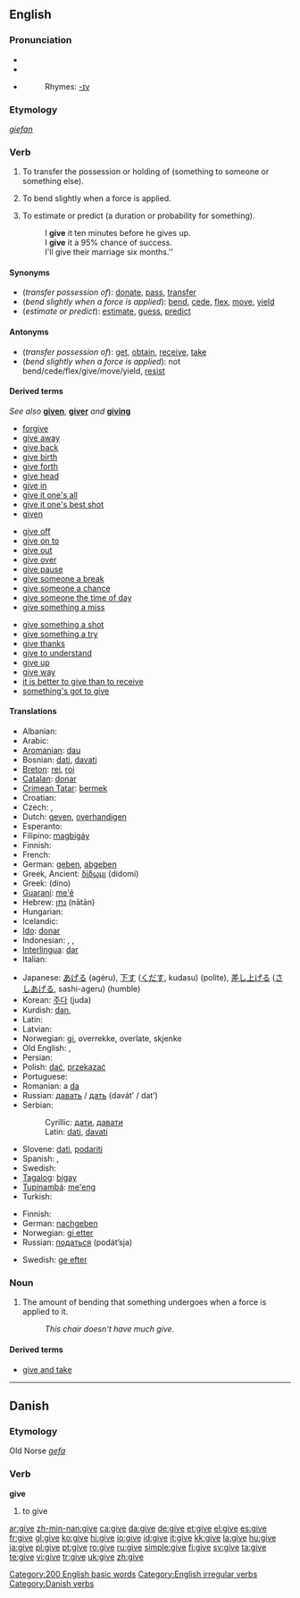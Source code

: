 ==English==

{{rank|hand|young|place|154|give|ever|saw|things}}

===Pronunciation===
*{{IPA|/gɪv/}}
*{{SAMPA|/gIv/}}
*{{audio|en-us-give.ogg|Audio (US)}}
*:Rhymes: [[Rhymes:English:-ɪv|-ɪv]]

===Etymology===
{{OE.}} ''[[giefan]]''

===Verb===
{{en-verb|gives|giving|gave|given}}

# {{ditransitive}} To transfer the possession or holding of (something to someone or something else).
# {{intransitive}} To bend slightly when a force is applied.
# {{ditransitive}} To estimate or predict (a duration or probability for something).
#:I '''give''' it ten minutes before he gives up.
#:I '''give''' it a 95% chance of success.
#:I'll give their marriage six months.''

====Synonyms====
*(''transfer possession of''): [[donate]], [[pass]], [[transfer]]
*(''bend slightly when a force is applied''): [[bend]], [[cede]], [[flex]], [[move]], [[yield]]
*(''estimate or predict''): [[estimate]], [[guess]], [[predict]]

====Antonyms====
*(''transfer possession of''): [[get]], [[obtain]], [[receive]], [[take]]
*(''bend slightly when a force is applied''): not bend/cede/flex/give/move/yield, [[resist]]

====Derived terms====
''See also'' '''[[given]]''', '''[[giver]]''' ''and'' '''[[giving]]'''
{{top3}}
*[[forgive]]
*[[give away]]
*[[give back]]
*[[give birth]]
*[[give forth]]
*[[give head]]
*[[give in]]
*[[give it one's all]]
*[[give it one's best shot]]
*[[given]]<!--noun-->
{{mid3}}
*[[give off]]
*[[give on to]]<!--not "give onto"-->
*[[give out]]
*[[give over]]
*[[give pause]]
*[[give someone a break]]
*[[give someone a chance]]
*[[give someone the time of day]]
*[[give something a miss]]
{{mid3}}
*[[give something a shot]]
*[[give something a try]]
*[[give thanks]]
*[[give to understand]]
*[[give up]]
*[[give way]]
*[[it is better to give than to receive]]
*[[something's got to give]]
{{bottom}}

====Translations====
{{trans-top|transfer the possession of something to someone else}}
* Albanian: {{t-|sq|jep|xs=Albanian}}
* Arabic: {{ARchar|[[اعطى|أعْطَى]]}} {{IPAchar|(áʕʈa)}}
* [[Aromanian]]: [[dau]]
* Bosnian: [[dati#Bosnian|dati]], [[davati#Bosnian|davati]]
* [[Breton]]: [[rei]], [[roi]]
* [[Catalan]]: [[donar]]
* [[Crimean Tatar]]: [[bermek]]
* Croatian: {{t-|hr|dati}}
* Czech: {{t-|cs|darovat}}, {{t+|cs|dát}}
* Dutch: [[geven]], [[overhandigen]]
* Esperanto: {{t-|eo|doni|xs=Esperanto}}
* Filipino: [[magbigáy]]
* Finnish: {{t+|fi|antaa}}
* French: {{t+|fr|donner}}
* German: [[geben]], [[abgeben]]
* Greek, Ancient: [[δίδωμι]]  (didomi)
* Greek: {{t|el|δίνω|sc=Grek}} (díno)
* [[Guaraní]]: [[me'ẽ]]
* Hebrew: [[נתן]] (nātān)
* Hungarian: {{t+|hu|ad}}
* Icelandic: {{t+|is|gefa}}
* [[Ido]]: [[donar]]
* Indonesian: {{t+|id|beri|xs=Indonesian}}, {{t+|id|beri|alt=memberi|xs=Indonesian}}, {{t+|id|beri|alt=memberikan|xs=Indonesian}}
* [[Interlingua]]: [[dar]]
* Italian: {{t+|it|dare}}
{{trans-mid}}
* Japanese: [[あげる]] (agéru), [[下す]] ([[くだす]], kudasu) (polite), [[差し上げる]] ([[さしあげる]], sashi-ageru) (humble)
* Korean: [[주다]] (juda)
* Kurdish: [[dan]], {{KUchar|[[دان]]}}
* Latin: {{t-|la|dare}}
* Latvian: {{t-|lv|dot|xs=Latvian}}
* Norwegian: [[gi]], overrekke, overlate, skjenke
* Old English: {{t-|ang|sellan|xs=Old English}}, {{t+|ang|giefan|alt=ġiefan|xs=Old English}}
* Persian: {{t+|fa|دادن|alt=دادَن|tr=dādæn|sc=FAchar|xs=Persian}}
* Polish: [[dać]], [[przekazać]]
* Portuguese: {{t+|pt|dar}}
* Romanian: a [[da]]
* Russian: [[давать]] / [[дать]] (davát’ / dat’)
* Serbian:
*: Cyrillic: [[дати#Serbian|дати]], [[давати#Serbian|давати]]
*: Latin: [[dati#Serbian|dati]], [[davati#Serbian|davati]]
* Slovene: [[dati]], [[podariti]]
* Spanish: {{t+|es|dar}}, {{t+|es|entregar}}
* Swedish: {{t+|sv|ge}}
* [[Tagalog]]: [[bigay]]
* [[Tupinambá]]: [[me'eng]]
* Turkish: {{t+|tr|vermek}}
{{trans-bottom}}

{{trans-top|bend sligthly when a force is applied}}
* Finnish: {{t-|fi|antaa periksi}}
* German: [[nachgeben]]
* Norwegian: [[gi etter]]
* Russian: [[податься]] (podát’sja)
{{trans-mid}}
* Swedish: [[ge efter]]
{{trans-bottom}}

===Noun===
{{en-noun|-}}

# {{uncountable}} The amount of bending that something undergoes when a force is applied to it.
#:''This chair doesn't have much give.''

====Derived terms====
*[[give and take]]

[[Category:200 English basic words]]
[[Category:English irregular verbs]]

----

==Danish==

===Etymology===
Old Norse ''[[gefa]]''

===Verb===
'''give'''

# to give

[[Category:Danish verbs]]

[[ar:give]]
[[zh-min-nan:give]]
[[ca:give]]
[[da:give]]
[[de:give]]
[[et:give]]
[[el:give]]
[[es:give]]
[[fr:give]]
[[gl:give]]
[[ko:give]]
[[hi:give]]
[[io:give]]
[[id:give]]
[[it:give]]
[[kk:give]]
[[la:give]]
[[hu:give]]
[[ja:give]]
[[pl:give]]
[[pt:give]]
[[ro:give]]
[[ru:give]]
[[simple:give]]
[[fi:give]]
[[sv:give]]
[[ta:give]]
[[te:give]]
[[vi:give]]
[[tr:give]]
[[uk:give]]
[[zh:give]]